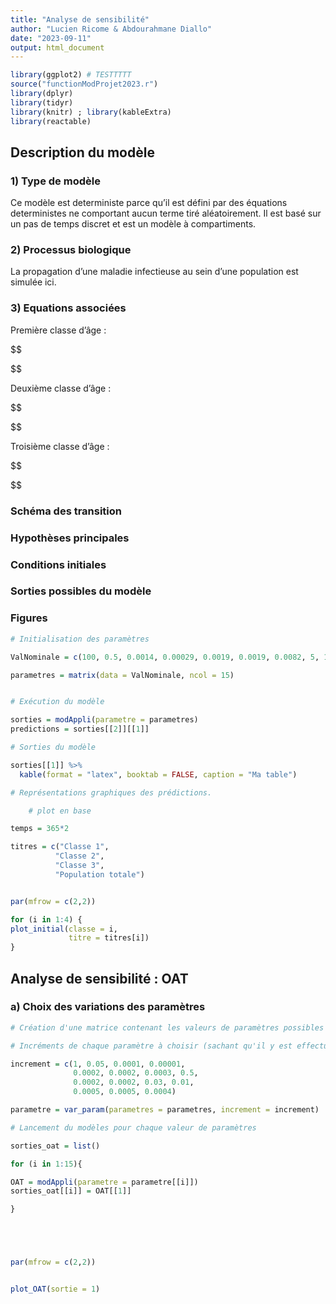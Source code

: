 ```yaml
---
title: "Analyse de sensibilité"
author: "Lucien Ricome & Abdourahmane Diallo"
date: "2023-09-11"
output: html_document
---
```


```r

library(ggplot2) # TESTTTTT
source("functionModProjet2023.r")
library(dplyr)
library(tidyr)
library(knitr) ; library(kableExtra)
library(reactable)

```


## Description du modèle

### 1) Type de modèle

Ce modèle est deterministe parce qu'il est défini par des équations deterministes ne comportant aucun terme tiré aléatoirement. Il est basé sur un pas de temps discret et est un modèle à compartiments.

### 2) Processus biologique

La propagation d'une maladie infectieuse au sein d'une population est simulée ici. 


### 3) Equations associées

Première classe d'âge : 

$$\begin{cases}
A_{S,t+1} = A_{S,t}\times(1-m_1-t-trans\times \frac{N_{I,t}}{N}) + loss \times A_{R,t} + max(0 , sr \times portée \times \sum_{i=1}^{4} B_{i, t} \times f_2 + \sum_{i=1}^{4} C_{i, t} \times f_3 \times (1- \frac{N}{K})) \\
A_{E,t+1} = A_{E,t}\times(1-m_1-t-lat) + trans \times A_{1,t} \times  A_{S,t} \times \frac{N_I}{N} \\
A_{I,t+1} = A_{I,t}\times(1-m_1-t-madd - rec) + lat \times A_{E,t} \\
A_{R,t+1} = A_{R,t}\times(1-m_1-t-loss) + rec \times A_{I,t} \\

\end{cases}$$

Deuxième classe d'âge : 

$$\begin{cases}

B_{S,t+1} = A_{S,t}\times t_1 + B_{S,t} \times (1-m_2 - t_2 - trans \times \frac{N_{I,t}}{N_t})+ loss \times B_{R,t} \\
B_{E,t+1} = A_{E,t}\times t_1 + B_{E,t} \times (1-m_2 - t_2 - lat) + trans \times B_{S,t} \times \frac {N_{I,t}}{N_t} \\
B_{I,t+1} = = A_{I,t}\times t_1 + B_{I,t} \times (1-m_2 - t_2 - madd - rec) + lat \times B_{2,t} \\
B_{R,t+1} = A_{R,t}\times t_1 + B_{R,t} \times (1-m_2 - t_2 - loss) + rec \times B_{3,t} \\

\end{cases}$$

Troisième classe d'âge : 
 
$$\begin{cases}

C_{S,t+1} = B_{S,t}\times t_2 + C_{S,t} \times (1-m_3 - trans \times \frac{N_{I,t}}{N_t}) + loss \times C_{R,t} \\
C_{E,t+1} = B_{E,t}\times t_2 + C_{E,t} \times (1-m_3 - lat) + trans \times C_{S,t} \times \frac {N_{I,t}}{N_t} \\
C_{I,t+1} = = B_{I,t}\times t_2 + C_{I,t} \times (1-m_3 -  madd - rec) + lat \times C_{2,t} \\
C_{R,t+1} = B_{R,t}\times t_2 + C_{R,t} \times (1-m_3 - t_2 - loss) + rec \times B_{3,t} \\

\end{cases}$$

### Schéma des transition

### Hypothèses principales

### Conditions initiales

### Sorties possibles du modèle

### Figures 

```r

# Initialisation des paramètres 

ValNominale = c(100, 0.5, 0.0014, 0.00029, 0.0019, 0.0019, 0.0082, 5, 1/365, 1/365, 0.3, 1/5, 1/20, 1/100, 0.001)

parametres = matrix(data = ValNominale, ncol = 15)


# Exécution du modèle

sorties = modAppli(parametre = parametres) 
predictions = sorties[[2]][[1]]

# Sorties du modèle

sorties[[1]] %>%
  kable(format = "latex", booktab = FALSE, caption = "Ma table")

# Représentations graphiques des prédictions.

    # plot en base

temps = 365*2

titres = c("Classe 1",
          "Classe 2",
          "Classe 3",
          "Population totale")


par(mfrow = c(2,2))

for (i in 1:4) {
plot_initial(classe = i, 
             titre = titres[i])
}


```
## Analyse de sensibilité : OAT

### a) Choix des variations des paramètres


```r



# Création d'une matrice contenant les valeurs de paramètres possibles

# Incréments de chaque paramètre à choisir (sachant qu'il y est effectué 10 itérations)

increment = c(1, 0.05, 0.0001, 0.00001, 
              0.0002, 0.0002, 0.0003, 0.5, 
              0.0002, 0.0002, 0.03, 0.01, 
              0.0005, 0.0005, 0.0004)

parametre = var_param(parametres = parametres, increment = increment)

# Lancement du modèles pour chaque valeur de paramètres

sorties_oat = list()

for (i in 1:15){

OAT = modAppli(parametre = parametre[[i]])
sorties_oat[[i]] = OAT[[1]]

}





par(mfrow = c(2,2))


plot_OAT(sortie = 1)



```


